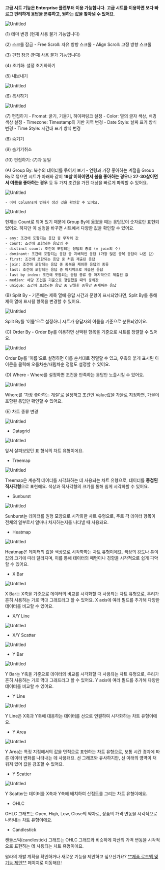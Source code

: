 
<Callout type='info' emoji="⚠️">**고급 시트 기능은 Enterprise 플랜부터 이용 가능합니다.**</Callout>
<Callout type='info' emoji="⚠️">**고급 시트를 이용하면 보다 빠르고 편리하게 응답을 분류하고, 원하는 값을 찾아낼 수 있어요.**</Callout>

![Untitled](https://paprikastorage.com/images/enhancedSheet/ko/1.png)

(1) 테마 변경 (현재 사용 불가 기능입니다)

(2) 스크롤 잠금
    - Free Scroll: 자유 방향 스크롤
    - Align Scroll: 고정 방향 스크롤

(3) 편집 잠금 (현재 사용 불가 기능입니다)

(4) 초기화: 설정 초기화하기

(5) 내보내기

![Untitled](https://paprikastorage.com/images/enhancedSheet/ko/2.png)

(6) 복사하기

![Untitled](https://paprikastorage.com/images/enhancedSheet/ko/3.png)

(7) 편집하기
    - Fromat: 굵기, 기울기, 하이퍼링크 설정
    - Color: 열의 글자 색상, 배경 색상 설정
    - Timezone: Timestamp의 기반 지역 변경
    - Date Style: 날짜 표기 방식 변경
    - Time Style: 시간대 표기 방식 변경

(8) 숨기기

(9) 숨기기취소

(10) 편집하기: (7)과 동일

(A) Group By: 복수의 데이터를 묶어서 보기
    - 연령과 가장 좋아하는 계절을 Group By로 묶으면 시트가 아래와 같이 **19살 이하이면서 봄을 좋아하는 경우**나 **27-30살이면서 여름을 좋아하는 경우** 등 두 가지 조건을 가진 대상을 빠르게 파악할 수 있어요.

![Untitled](https://paprikastorage.com/images/enhancedSheet/ko/4.png)

    - 이때 Columns에 변화가 생긴 것을 확인할 수 있어요.

![Untitled](https://paprikastorage.com/images/enhancedSheet/ko/5.png)

현재는 Count로 되어 있기 때문에 Group By에 옮겼을 때는 응답값이 숫자로만 표현되었어요. 하지만 이 설정을 바꾸면 시트에서 다양한 값을 확인할 수 있어요.

    - any: 조건에 포함되는 응답 중 무작위 값
    - count: 조건에 포함되는 응답의 수
    - distinct count: 조건에 포함되는 응답의 종류 (= join의 수)
    - dominant: 조건에 포함되는 응답 중 지배적인 응답 (가장 많은 중복 응답이 나온 값)
    - first: 조건에 포함되는 응답 중 처음 제출된 응답
    - join: 조건에 포함되는 응답 중 중복을 제외한 응답의 종류
    - last: 조건에 포함되는 응답 중 마지막으로 제출된 응답
    - last by index: 조건에 포함되는 응답 종류 중 마지막으로 제출된 값
    - median: 해당 조건을 기준으로 정렬했을 때의 중위값
    - unique: 조건에 포함되는 응답 중 단일한 종류만 존재하는 응답

(B) Split By
    - 기존에는 제목 열에 응답 시간과 문항이 표시되었다면, Split By를 통해 제목 열에 표시될 항목을 변경할 수 있어요.

![Untitled](https://paprikastorage.com/images/enhancedSheet/ko/6.png)

Split By를 '이름'으로 설정하니 시트가 응답자의 이름을 기준으로 분류되었어요.

(C) Order By
    - Order By를 이용하면 선택된 항목을 기준으로 시트를 정렬할 수 있어요.

![Untitled](https://paprikastorage.com/images/enhancedSheet/ko/7.png)

Order By를 '이름'으로 설정하면 이름 순서대로 정렬할 수 있고, 우측의 붉게 표시된 아이콘을 클릭해 오름차순/내림차순 정렬도 설정할 수 있어요.

(D) Where
    - Where를 설정하면 조건을 만족하는 응답만 노출시킬 수 있어요.

![Untitled](https://paprikastorage.com/images/enhancedSheet/ko/8.png)

Where를 '가장 좋아하는 계절'로 설정하고 조건인 Value값을 가을로 지정하면, 가을이 포함된 응답만 확인할 수 있어요.

(E) 차트 종류 변경

![Untitled](https://paprikastorage.com/images/enhancedSheet/ko/9.png)

- Datagrid

![Untitled](https://paprikastorage.com/images/enhancedSheet/ko/10.png)

앞서 살펴보았던 표 형식의 차트 유형이에요.

- Treemap

![Untitled](https://paprikastorage.com/images/enhancedSheet/ko/11.png)

Treemap은 계층적 데이터를 시각화하는 데 사용되는 차트 유형으로, 데이터를 **중첩된 직사각형**으로 표현해요. 색상과 직사각형의 크기를 통해 쉽게 시각화할 수 있어요.

- Sunburst

![Untitled](https://paprikastorage.com/images/enhancedSheet/ko/12.png)

Sunburst는 데이터를 원형 모양으로 시각화한 차트 유형으로, 주로 각 데이터 항목이 전체의 일부로서 얼마나 차지하는지를 나타낼 때 사용돼요.

- Heatmap

![Untitled](https://paprikastorage.com/images/enhancedSheet/ko/13.png)

Heatmap은 데이터의 값을 색상으로 시각화하는 차트 유형이에요. 색상의 강도나 톤이 값의 크기에 따라 달라지며, 이를 통해 데이터의 패턴이나 경향을 시각적으로 쉽게 파악할 수 있어요.

- X Bar

![Untitled](https://paprikastorage.com/images/enhancedSheet/ko/14.png)

X Bar는 X축을 기준으로 데이터의 비교를 시각화할 때 사용되는 차트 유형으로, 우리가 흔히 사용하는 가로 막대 그래프라고 할 수 있어요. X axis에 여러 필드를 추가해 다양한 데이터를 비교할 수 있어요.

- X/Y Line

![Untitled](https://paprikastorage.com/images/enhancedSheet/ko/15.png)

- X/Y Scatter

![Untitled](https://paprikastorage.com/images/enhancedSheet/ko/16.png)

- Y Bar

![Untitled](https://paprikastorage.com/images/enhancedSheet/ko/17.png)

Y Bar는 Y축을 기준으로 데이터의 비교를 시각화할 때 사용되는 차트 유형으로, 우리가 흔히 사용하는 가로 막대 그래프라고 할 수 있어요. Y axis에 여러 필드를 추가해 다양한 데이터를 비교할 수 있어요.

- Y Line

![Untitled](https://paprikastorage.com/images/enhancedSheet/ko/18.png)

Y Line은 X축과 Y축에 대응하는 데이터를 선으로 연결하여 시각화하는 차트 유형이에요.

- Y Area

![Untitled](https://paprikastorage.com/images/enhancedSheet/ko/19.png)

Y Area는 특정 지점에서의 값을 면적으로 표현하는 차트 유형으로, 보통 시간 경과에 따른 데이터 변화를 나타내는 데 사용돼요. 선 그래프와 유사하지만, 선 아래의 영역이 채워져 있어 값을 강조할 수 있어요.

- Y Scatter

![Untitled](https://paprikastorage.com/images/enhancedSheet/ko/20.png)

Y Scatter는 데이터를 X축과 Y축에 배치하여 산점도를 그리는 차트 유형이에요.

- OHLC

OHLC 그래프는 Open, High, Low, Close의 약자로, 상품의 가격 변동을 시각적으로 나타내는 차트 유형이에요.

- Candlestick

캔들스틱(candlestick) 그래프는 OHLC 그래프와 비슷하게 자산의 가격 변동을 시각적으로 표현하는 데 사용되는 차트 유형이에요.

<Callout type='info' emoji="🔔">
    왈라의 개발 계획을 확인하거나 새로운 기능을 제안하고 싶으신가요? <a href='https://app.walla.my/signin?redirectUrl=/support/featureRequest' target="_blank" rel="noopener noreferrer"
                                            style={{textDecoration: 'underline'}}>**제품 로드맵 및 기능 제안**</a> 페이지로
    이동해요!
</Callout>